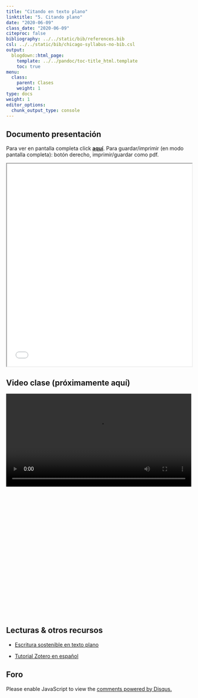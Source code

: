 ```yaml
---
title: "Citando en texto plano"
linktitle: "5. Citando plano"
date: "2020-06-09"
class_date: "2020-06-09"
citeproc: false
bibliography: ../../static/bib/references.bib
csl: ../../static/bib/chicago-syllabus-no-bib.csl
output:
  blogdown::html_page:
    template: ../../pandoc/toc-title_html.template
    toc: true
menu:
  class:
    parent: Clases
    weight: 1
type: docs
weight: 1
editor_options:
  chunk_output_type: console
---
```


## Documento presentación

<span class="sidenote">Para ver en pantalla completa click [**aquí**](/slides/04-docudin/04_docudin.html). Para guardar/imprimir (en modo pantalla completa): botón derecho, imprimir/guardar como pdf. </span>

<iframe src=/slides/05-bib/05_bib.html  height="550" width=100% allowfullscreen="true">
</iframe>

## Video clase (próximamente aquí)

<div style="width: 100%; height: 600px; overflow: hidden;">
<video  style="width: 100%;" controls>
<source src="" type="video/mp4">
</video>
</div>

## Lecturas & otros recursos

- [Escritura sostenible en texto plano](https://programminghistorian.org/es/lecciones/escritura-sostenible-usando-pandoc-y-markdown)

- [Tutorial Zotero en español](https://www.youtube.com/watch?v=Uxv3aE4XoNY)


## Foro

<div id="disqus_thread"></div>
<script>
(function() { // DON'T EDIT BELOW THIS LINE
var d = document, s = d.createElement('script');
s.src = 'https://cienciasocialabierta-netlify-app.disqus.com/embed.js';
s.setAttribute('data-timestamp', +new Date());
(d.head || d.body).appendChild(s);
})();
</script>
<noscript>Please enable JavaScript to view the <a href="https://disqus.com/?ref_noscript">comments powered by Disqus.</a></noscript>
